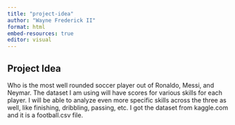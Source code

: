 ```yaml
---
title: "project-idea"
author: "Wayne Frederick II"
format: html
embed-resources: true
editor: visual
---
```


## Project Idea 

Who is the most well rounded soccer player out of Ronaldo, Messi, and Neymar. The dataset I am using will have scores for various skills for each player. I will be able to analyze even more specific skills across the three as well, like finishing, dribbling, passing, etc. I got the dataset from kaggle.com and it is a football.csv file.
